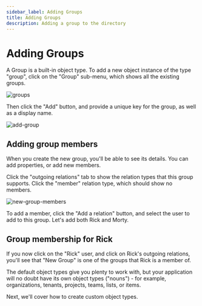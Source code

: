 ```yaml
---
sidebar_label: Adding Groups
title: Adding Groups
description: Adding a group to the directory
---
```


# Adding Groups

A Group is a built-in object type. To add a new object instance of the type "group", click on the "Group" sub-menu, which shows all the existing groups.

![groups](/groups.png)

Then click the "Add" button, and provide a unique key for the group, as well as a display name.

![add-group](/add-group.png)

## Adding group members

When you create the new group, you'll be able to see its details. You can add properties, or add new members.

Click the "outgoing relations" tab to show the relation types that this group supports. Click the "member" relation type, which should show no members.

![new-group-members](/new-group-members.png)

To add a member, click the "Add a relation" button, and select the user to add to this group. Let's add both Rick and Morty.

## Group membership for Rick

If you now click on the "Rick" user, and click on Rick's outgoing relations, you'll see that "New Group" is one of the groups that Rick is a member of.

The default object types give you plenty to work with, but your application will no doubt have its own object types ("nouns") - for example, organizations, tenants, projects, teams, lists, or items.

Next, we'll cover how to create custom object types.
